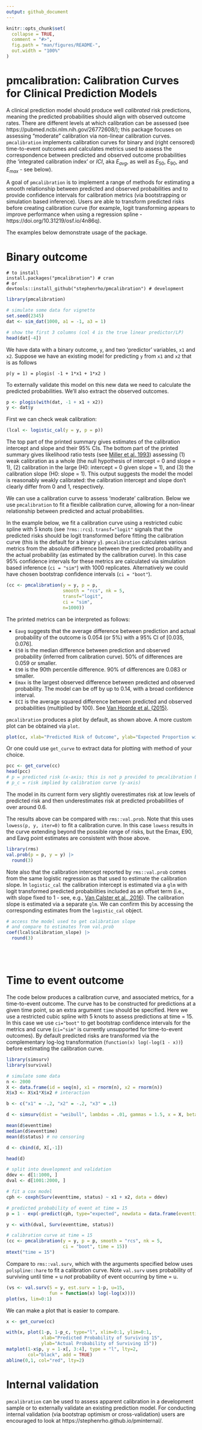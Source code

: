 ```yaml
---
output: github_document
---
```


<!-- README.md is generated from README.Rmd. Please edit that file -->

```r
knitr::opts_chunk$set(
  collapse = TRUE,
  comment = "#>",
  fig.path = "man/figures/README-",
  out.width = "100%"
)
```

# pmcalibration: Calibration Curves for Clinical Prediction Models

A clinical prediction model should produce well *calibrated* risk predictions, meaning the predicted probabilities should align with observed outcome rates. There are different levels at which calibration can be assessed (see https://pubmed.ncbi.nlm.nih.gov/26772608/); this package focuses on assessing "moderate" calibration via non-linear calibration curves. `pmcalibration` implements calibration curves for binary and (right censored) time-to-event outcomes and calculates metrics used to assess the correspondence between predicted and observed outcome probabilities (the 'integrated calibration index' or $ICI$, aka $E_{avg}$, as well as $E_{50}$, $E_{90}$, and $E_{max}$ - see below).

A goal of `pmcalibration` is to implement a range of methods for estimating a smooth relationship between predicted and observed probabilities and to provide confidence intervals for calibration metrics (via bootstrapping or simulation based inference). Users are able to transform predicted risks before creating calibration curve (for example, logit transforming appears to improve performance when using a regression spline - https://doi.org/10.31219/osf.io/4n86q).

The examples below demonstrate usage of the package.

# Binary outcome

```
# to install
install.packages("pmcalibration") # cran
# or 
devtools::install_github("stephenrho/pmcalibration") # development
```

```r
library(pmcalibration)

# simulate some data for vignette
set.seed(2345)
dat <- sim_dat(1000, a1 = -1, a3 = 1)

# show the first 3 columns (col 4 is the true linear predictor/LP)
head(dat[-4])
```

We have data with a binary outcome, `y`, and two 'predictor' variables, `x1` and `x2`. Suppose we have an existing model for predicting `y` from `x1` and `x2` that is as follows

```
p(y = 1) = plogis( -1 + 1*x1 + 1*x2 )
```

To externally validate this model on this new data we need to calculate the predicted probabilities. We'll also extract the observed outcomes.

```r
p <- plogis(with(dat, -1 + x1 + x2))
y <- dat$y
```

First we can check weak calibration: 

```r
(lcal <- logistic_cal(y = y, p = p))
```

The top part of the printed summary gives estimates of the calibration intercept and slope and their 95% CIs. The bottom part of the printed summary gives likelihood ratio tests (see [Miller et al. 1993](https://journals.sagepub.com/doi/abs/10.1177/0272989X9301300107)) assessing (1) weak calibration as a whole (the null hypothesis of intercept = 0 and slope = 1), (2) calibration in the large (H0: intercept = 0 given slope = 1), and (3) the calibration slope (H0: slope = 1). This output suggests the model the model is reasonably weakly calibrated: the calibration intercept and slope don't clearly differ from 0 and 1, respectively. 

We can use a calibration curve to assess 'moderate' calibration. Below we use `pmcalibration` to fit a flexible calibration curve, allowing for a non-linear relationship between predicted and actual probabilities.

In the example below, we fit a calibration curve using a restricted cubic spline with 5 knots (see `?rms::rcs`). `transf="logit"` signals that the predicted risks should be logit transformed before fitting the calibration curve (this is the default for a binary `y`). `pmcalibration` calculates various metrics from the absolute difference between the predicted probability and the actual probability (as estimated by the calibration curve). In this case 95% confidence intervals for these metrics are calculated via simulation based inference (`ci = "sim"`) with 1000 replicates. Alternatively we could have chosen bootstrap confidence intervals (`ci = "boot"`). 

```r
(cc <- pmcalibration(y = y, p = p, 
                     smooth = "rcs", nk = 5,
                     transf="logit",
                     ci = "sim", 
                     n=1000))
```
 
The printed metrics can be interpreted as follows: 

- `Eavg` suggests that the average difference between prediction and actual probability of the outcome is 0.054 (or 5%) with a 95% CI of [0.035, 0.076].
- `E50` is the median difference between prediction and observed probability (inferred from calibration curve). 50% of differences are 0.059 or smaller.
- `E90` is the 90th percentile difference. 90% of differences are 0.083 or smaller. 
- `Emax` is the largest observed difference between predicted and observed probability. The model can be off by up to 0.14, with a broad confidence interval.
- `ECI` is the average squared difference between predicted and observed probabilities (multiplied by 100). See [Van Hoorde et al. (2015)](https://pubmed.ncbi.nlm.nih.gov/25579635/).

`pmcalibration` produces a plot by default, as shown above. A more custom plot can be obtained via `plot`.

```r
plot(cc, xlab="Predicted Risk of Outcome", ylab="Expected Proportion with Outcome", fillcol = "blue", ideallty = 0)
```

Or one could use `get_curve` to extract data for plotting with method of your choice.

```r
pcc <- get_curve(cc)
head(pcc) 
# p = predicted risk (x-axis; this is not p provided to pmcalibration but is determined by eval)
# p_c = risk implied by calibration curve (y-axis)
```

The model in its current form very slightly overestimates risk at low levels of predicted risk and then underestimates risk at predicted probabilities of over around 0.6.

The results above can be compared with `rms::val.prob`. Note that this uses `lowess(p, y, iter=0)` to fit a calibration curve. In this case `lowess` results in the curve extending beyond the possible range of risks, but the Emax, E90, and Eavg point estimates are consistent with those above.

```r
library(rms)
val.prob(p = p, y = y) |> 
  round(3)
```

Note also that the calibration intercept reported by `rms::val.prob` comes from the same logistic regression as that used to estimate the calibration slope. In `logistic_cal` the calibration intercept is estimated via a `glm` with logit transformed predicted probabilities included as an offset term (i.e., with slope fixed to 1 - see, e.g., [Van Calster et al., 2016](https://pubmed.ncbi.nlm.nih.gov/26772608/)). The calibration slope is estimated via a separate `glm`. We can confirm this by accessing the corresponding estimates from the `logistic_cal` object.

```r
# access the model used to get calibration slope
# and compare to estimates from val.prob
coef(lcal$calibration_slope) |> 
  round(3)
```

\
\

# Time to event outcome

The code below produces a calibration curve, and associated metrics, for a time-to-event outcome. The curve has to be constructed for predictions at a given time point, so an extra argument `time` should be specified. Here we use a restricted cubic spline with 5 knots to assess predictions at time = 15. In this case we use `ci="boot"` to get bootstrap confidence intervals for the metrics and curve (`ci="sim"` is currently unsupported for time-to-event outcomes). By default predicted risks are transformed via the complementary log-log transformation (`function(x) log(-log(1 - x))`) before estimating the calibration curve.

```r
library(simsurv)
library(survival)

# simulate some data
n <- 2000
X <- data.frame(id = seq(n), x1 = rnorm(n), x2 = rnorm(n))
X$x3 <- X$x1*X$x2 # interaction

b <- c("x1" = -.2, "x2" = -.2, "x3" = .1)

d <- simsurv(dist = "weibull", lambdas = .01, gammas = 1.5, x = X, betas = b, seed = 246)

mean(d$eventtime)
median(d$eventtime)
mean(d$status) # no censoring

d <- cbind(d, X[,-1])

head(d)

# split into development and validation
ddev <- d[1:1000, ]
dval <- d[1001:2000, ]

# fit a cox model
cph <- coxph(Surv(eventtime, status) ~ x1 + x2, data = ddev)

# predicted probability of event at time = 15
p = 1 - exp(-predict(cph, type="expected", newdata = data.frame(eventtime=15, status=1, x1=dval$x1, x2=dval$x2)))

y <- with(dval, Surv(eventtime, status))

# calibration curve at time = 15
(cc <- pmcalibration(y = y, p = p, smooth = "rcs", nk = 5, 
                     ci = "boot", time = 15))
mtext("time = 15")

```

Compare to `rms::val.surv`, which with the arguments specified below uses `polspline::hare` to fit a calibration curve. Note `val.surv` uses probability of surviving until time = u *not* probability of event occurring by time = u.

```r

(vs <- val.surv(S = y, est.surv = 1-p, u=15, 
                fun = function(x) log(-log(x))))
plot(vs, lim=0:1)
```

We can make a plot that is easier to compare.

```r
x <- get_curve(cc)

with(x, plot(1-p, 1-p_c, type="l", xlim=0:1, ylim=0:1, 
             xlab="Predicted Probability of Surviving 15", 
             ylab="Actual Probability of Surviving 15"))
matplot(1-x$p, y = 1-x[, 3:4], type = "l", lty=2, 
        col="black", add = TRUE)
abline(0,1, col="red", lty=2)
```


# Internal validation

`pmcalibration` can be used to assess apparent calibration in a development sample or to externally validate an existing prediction model. For conducting internal validation (via bootstrap optimism or cross-validation) users are encouraged to look at https://stephenrho.github.io/pminternal/.

\
\
\
